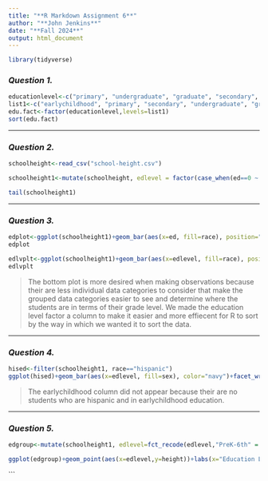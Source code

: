 ---
title: "**R Markdown Assignment 6**"
author: "**John Jenkins**"
date: "**Fall 2024**"
output: html_document
---

```{r, include=FALSE}
library(tidyverse)
```

### ***Question 1.***
```{r}
educationlevel<-c("primary", "undergraduate", "graduate", "secondary", "primary")
list1<-c("earlychildhood", "primary", "secondary", "undergraduate", "graduate")
edu.fact<-factor(educationlevel,levels=list1)
sort(edu.fact)
```

***
### ***Question 2.***
```{r}
schoolheight<-read_csv("school-height.csv")

schoolheight1<-mutate(schoolheight, edlevel = factor(case_when(ed==0 ~ "earlychildhood", (ed>=1 & ed<=6) ~ "primary", (ed>=7 & ed<=12) ~ "secondary", (ed>=13 & ed<=16) ~ "undergraduate", (ed>=17 & ed<=22) ~ "graduate"), levels=list1))

tail(schoolheight1)
```

***
### ***Question 3.***
```{r}
edplot<-ggplot(schoolheight1)+geom_bar(aes(x=ed, fill=race), position="dodge")
edplot

edlvplt<-ggplot(schoolheight1)+geom_bar(aes(x=edlevel, fill=race), position="dodge")
edlvplt

```

> The bottom plot is more desired when making observations because their are less individual data categories to consider that make the grouped data categories easier to see and determine where the students are in terms of their grade level. We made the education level factor a column to make it easier and more effiecent for R to sort by the way in which we wanted it to sort the data.

***
### ***Question 4.***
```{r}
hised<-filter(schoolheight1, race=="hispanic")
ggplot(hised)+geom_bar(aes(x=edlevel, fill=sex), color="navy")+facet_wrap(~sex)
```

> The earlychildhood column did not appear because their are no students who are hispanic and in earlychildhood education.

***
### ***Question 5.***
```{r}
edgroup<-mutate(schoolheight1, edlevel=fct_recode(edlevel,"PreK-6th" = "earlychildhood", "PreK-6th" = "primary", "7th-12th" = "secondary", "Higher Education" = "undergraduate", "Higher Education" = "graduate")) %>% group_by(edlevel) %>% summarize(height = mean(height, na.rm=TRUE))

ggplot(edgroup)+geom_point(aes(x=edlevel,y=height))+labs(x="Education Level",y="Average Height (in.)")
```
```
